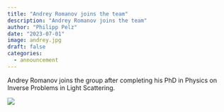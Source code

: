 ```yaml
---
title: "Andrey Romanov joins the team"
description: "Andrey Romanov joins the team"
author: "Philipp Pelz"
date: "2023-07-01"
image: andrey.jpg
draft: false
categories:
  - announcement  
---
```


Andrey Romanov joins the group after completing his PhD in Physics on Inverse Problems in Light Scattering. 

![](andrey.jpg)





